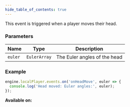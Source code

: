 ```yaml
---
hide_table_of_contents: true
---
```



This event is triggered when a player moves their head.

### Parameters

| Name    | Type         | Description                  |
| ------- | ------------ | ---------------------------- |
| `euler` | `EulerArray` | The Euler angles of the head |

### Example

```js
engine.localPlayer.events.on('onHeadMove', euler => {
  console.log('Head moved: Euler angles:', euler);
});
```

**Available on:** <ClientTag />
